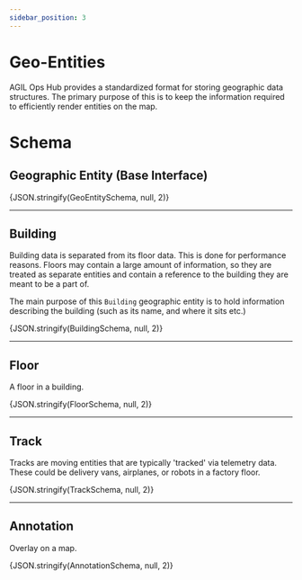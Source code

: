 ```yaml
---
sidebar_position: 3
---
```



# Geo-Entities

AGIL Ops Hub provides a standardized format for storing geographic data structures. The primary purpose of this is
to keep the information required to efficiently render entities on the map.

# Schema

## Geographic Entity (Base Interface)

<CodeBlock language="json">
    {JSON.stringify(GeoEntitySchema, null, 2)}
</CodeBlock>

---

## Building

Building data is separated from its floor data. This is done for performance reasons. Floors may contain a large amount
of information, so they are treated as separate entities and contain a reference to the building they are meant to be
a part of.

The main purpose of this `Building` geographic entity is to hold information describing the building (such as its name,
and where it sits etc.)

<CodeBlock language="json">{JSON.stringify(BuildingSchema, null, 2)}</CodeBlock>

---

## Floor

A floor in a building.

<CodeBlock language="json">{JSON.stringify(FloorSchema, null, 2)}</CodeBlock>

---

## Track

Tracks are moving entities that are typically 'tracked' via telemetry data. These could be delivery vans,
airplanes, or robots in a factory floor.

<CodeBlock language="json">{JSON.stringify(TrackSchema, null, 2)}</CodeBlock>

---

## Annotation

Overlay on a map.

<CodeBlock language="json">
    {JSON.stringify(AnnotationSchema, null, 2)}
</CodeBlock>
